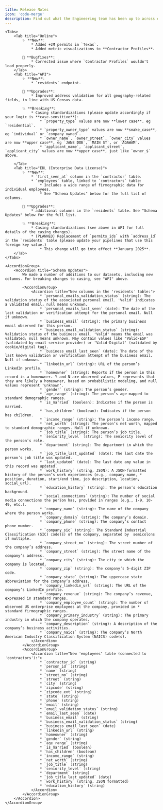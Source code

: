 ```yaml
---
title: Release Notes
icon: 'code-merge'
description: Find out what the Engineering team has been up to across our entire platform, including updates and bugfixes.
---
```


<Update label="V2.0.1" description="2024-12-04">

    <Tabs>
        <Tab title="Online">
            ✨ **New**:
                * Added +2M permits in `Texas`.
                * Added metric visualizations to **Contractor Profiles**.
            
            🐞 **Bugfixes**:
                * Corrected issue where `Contractor Profiles` wouldn't load properly. 
        </Tab>
        <Tab title="API">
            ✨ **New**:
                * `residents` endpoint.

            🚀 **Upgrades**: 
                * Improved address validation for all geography-related fields, in line with US Census data. 

            💥 **Breaking**:
                * Casing standardizations (please update accordingly if your logic is **case-sensitive**):
                    * `property_type` values are now **lower case**, eg `residential`.
                    * `property_owner_type` values are now **snake_case**, eg `individual` or `company_owned`.
                    * `owner_name`, `owner_street`, `owner_city` values are now **upper case**, eg `JANE DOE`, `MAIN ST`, or `AGAWAM`.
                    * `applicant_name`, `applicant_street`, `applicant_city` values are now **upper case**, just like `owner_$` above. 

        </Tab>
        <Tab title="EDL (Enterprise Data License)">
            ✨ **New**:
                * `first_seen_at` column in the `contractor` table.
                * `employees` table, linked to `contractors` table:
                    * Includes a wide range of firmographic data for individual employees. 
                    * See "Schema Updates" below for the full list of columns.
            
            🚀 **Upgrades**: 
                * additional columns in the `residents` table. See "Schema Updates" below for the full list.

            💥 **Breaking**:
                * Casing standardizations (see above in API for full details of the casing changes).
                * (PLANNED) Replacement of `permits_ids` with `address_id` in the `residents` table (please update your pipelines that use this foreign key value.)
                    * This change will go into effect **January 2025**.
        </Tab>
    </Tabs>

    <AccordionGroup>
        <Accordion title="Schema Updates">
            We made a number of additions to our datasets, including new columns. For breaking changes to casing, see "API" above. 

            <AccordionGroup>
                <Accordion title="New columns in the 'residents' table:">
                    * `personal_emails_validation_status` (string): The validation status of the associated personal email. 'Valid' indicates a validated email; null means unknown.
                    * `personal_emails_last_seen` (date): The date of the last validation or verification attempt for the personal email. Null if unknown.
                    * `business_email` (string): The primary business email observed for this person.
                    * `business_email_validation_status` (string): Validation status of the business email. 'Valid' means the email was validated; null means unknown. May contain values like 'Valid-ESP' (validated by email service provider) or 'Valid-Digital' (validated by cookie/digital tag).
                    * `business_email_last_seen` (date): The date of the last known validation or verification attempt of the business email. Null if unknown.
                    * `linkedin_url` (string): URL of the person’s LinkedIn profile.
                    * `homeowner` (string): Reports if the person in this record is a homeowner. Y and N are observed values, P represents that they are likely a homeowner, based on probabilistic modeling, and null values represent 'unknown'.
                    * `gender` (string): The person’s gender.
                    * `age_range` (string): The person’s age mapped to standard demographic ranges.
                    * `is_married` (boolean): Indicates if the person is married.
                    * `has_children` (boolean): Indicates if the person has children.
                    * `income_range` (string): The person’s income range.
                    * `net_worth` (string): The person’s net worth, mapped to standard demographic ranges. Null if unknown.
                    * `job_title` (string): The person’s job title.
                    * `seniority_level` (string): The seniority level of the person’s role.
                    * `department` (string): The department in which the person works.
                    * `job_title_last_updated` (date): The last date the person’s job title was updated.
                    * `last_updated` (date): The last date any value in this record was updated.
                    * `work_history` (string, JSON): A JSON-formatted history of the person’s work experiences (e.g., company name, * position, duration, start/end time, job description, location, social_url).
                    * `education_history` (string): The person’s education background.
                    * `social_connections` (string): The number of social media connections the person has, provided in ranges (e.g., 1-9, 10-49, etc.).
                    * `company_name` (string): The name of the company where the person works.
                    * `company_domain` (string): The company’s domain.
                    * `company_phone` (string): The company’s contact phone number.
                    * `company_sic` (string): The Standard Industrial Classification (SIC) code(s) of the company, separated by  semicolons if multiple.
                    * `company_street_no` (string): The street number of the company’s address.
                    * `company_street` (string): The street name of the company’s address.
                    * `company_city` (string): The city in which the company is located.
                    * `company_zip` (string): The company’s 5-digit ZIP code.
                    * `company_state` (string): The uppercase state abbreviation for the company’s address.
                    * `company_linkedin_url` (string): The URL of the company’s LinkedIn profile.
                    * `company_revenue` (string): The company’s revenue, expressed in standard ranges.
                    * `company_employee_count` (string): The number of observed US enterprise employees at the company, provided in * standard firmographic ranges.
                    * `company_primary_industry` (string): The primary industry in which the company operates.
                    * `company_description` (string): A description of the company’s business activities.
                    * `company_naics` (string): The company’s North American Industry Classification System (NAICS) code(s). 
                </Accordion>
            </AccordionGroup>
            <AccordionGroup>
                <Accordion title="New 'employees' table (connected to 'contractors'):">
                    * `contractor_id` (string)
                    * `person_id` (string)
                    * `name` (string)
                    * `street_no` (string)
                    * `street` (string)
                    * `city` (string)
                    * `zipcode` (string)
                    * `zipcode_ext` (string)
                    * `state` (string)
                    * `phone` (string)
                    * `email` (string)
                    * `email_validation_status` (string)
                    * `email_last_seen` (date)
                    * `business_email` (string)
                    * `business_email_validation_status` (string)
                    * `business_email_last_seen` (date)
                    * `linkedin_url` (string)
                    * `homeowner` (string)
                    * `gender` (string)
                    * `age_range` (string)
                    * `is_married` (boolean)
                    * `has_children` (boolean)
                    * `income_range` (string)
                    * `net_worth` (string)
                    * `job_title` (string)
                    * `seniority_level` (string)
                    * `department` (string)
                    * `job_title_last_updated` (date)
                    * `work_history` (string, JSON formatted)
                    * `education_history` (string)
                </Accordion>
            </AccordionGroup>
        </Accordion>
    </AccordionGroup>

</Update>